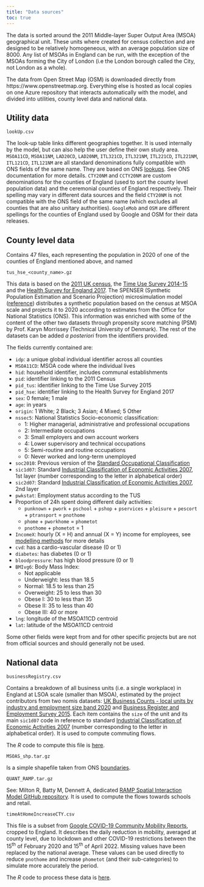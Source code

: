 ```yaml
---
title: "Data sources"
toc: true
---
```


The data is sorted around the 2011 Middle-layer Super Output Area (MSOA) geographical unit. These units where created for census collection and are designed to be relatively homogeneous, with an average population size of 8000. Any list of MSOAs in England can be run, with the exception of the MSOAs forming the City of London (i.e the London borough called the City, not London as a whole).

The data from Open Street Map (OSM) is downloaded directly from https://www.openstreetmap.org. Everything else is hosted as local copies on one Azure repository that interacts automatically with the model, and divided into utilities, county level data and national data.

## Utility data

```
lookUp.csv
```

The look-up table links different geographies together. It is used internally by the model, but can also help the user define their own study area. `MSOA11CD`, `MSOA11NM`, `LAD20CD`, `LAD20NM`, `ITL321CD`, `ITL321NM`, `ITL221CD`, `ITL221NM`, `ITL121CD`, `ITL121NM` are all standard denominations fully compatible with ONS fields of the same name. They are based on ONS [lookups](https://geoportal.statistics.gov.uk/). See ONS documentation for more details. `CTY20NM` and `CCTY20NM` are custom denominations for the counties of England (used to sort the county level population data) and the ceremonial counties of England respectively. Their spelling may vary in different data sources and the field `CTY20NM` is not compatible with the ONS field of the same name (which excludes all counties that are also unitary authorities). `GoogleMob` and `OSM` are different spellings for the counties of England used by Google and OSM for their data releases.

## County level data

Contains 47 files, each representing the population in 2020 of one of the counties of England mentioned above, and named

```
tus_hse_<county_name>.gz
```

This data is based on the [2011 UK census](http://dx.doi.org/10.5257/census/aggregate-2011-1), the [Time Use Survey 2014-15](http://dx.doi.org/10.5255/UKDA-SN-8128-1) and the [Health Survey for England 2017](http://dx.doi.org/10.5255/UKDA-SN-8488-2). The SPENSER (Synthetic Population Estimation and Scenario Projection) microsimulation model ([reference](http://dx.doi.org/10.1111/gean.12320)) distributes a synthetic population based on the census at MSOA scale and projects it to 2020 according to estimates from the Office for National Statistics (ONS). This information was enriched with some of the content of the other two datasets through propensity score matching (PSM) by Prof. Karyn Morrissey (Technical University of Denmark). The rest of the datasets can be added _a posteriori_ from the identifiers provided.

The fields currently contained are:

- `idp`: a unique global individual identifier across all counties
- `MSOA11CD`: MSOA code where the individual lives
- `hid`: household identifier, includes communal establishments
- `pid`: identifier linking to the 2011 Census
- `pid_tus`: identifier linking to the Time Use Survey 2015
- `pid_hse`: identifier linking to the Health Survey for England 2017
- `sex`: 0 female; 1 male
- `age`: in years
- `origin`: 1 White; 2 Black; 3 Asian; 4 Mixed; 5 Other
- `nssec5`: National Statistics Socio-economic classification:
  - 1: Higher managerial, administrative and professional occupations
  - 2: Intermediate occupations
  - 3: Small employers and own account workers
  - 4: Lower supervisory and technical occupations
  - 5: Semi-routine and routine occupations
  - 0: Never worked and long-term unemployed
- `soc2010`: Previous version of the [Standard Occupational Classification](https://www.ons.gov.uk/methodology/classificationsandstandards/standardoccupationalclassificationsoc/soc2010)
- `sic1d07`: Standard [Industrial Classification of Economic Activities 2007](https://www.ons.gov.uk/methodology/classificationsandstandards/ukstandardindustrialclassificationofeconomicactivities), 1st layer (number corresponding to the letter in alphabetical order)
- `sic2d07`: Standard [Industrial Classification of Economic Activities 2007](https://www.ons.gov.uk/methodology/classificationsandstandards/ukstandardindustrialclassificationofeconomicactivities), 2nd layer
- `pwkstat`: Employment status according to the TUS
- Proportion of 24h spent doing different daily activities:
  - `punknown` + `pwork` + `pschool` + `pshop` + `pservices` + `pleisure` + `pescort` + `ptransport` = `pnothome`
  - `phome` + `pworkhome` = `phometot`
  - `pnothome` + `phometot` = 1
- `IncomeX`: hourly (X = H) and annual (X = Y) income for employees, see [modelling methods](https://alan-turing-institute.github.io/uatk-spc/modelling_methods.html) for more details
- `cvd`: has a cardio-vascular disease (0 or 1)
- `diabetes`: has diabetes (0 or 1)
- `bloodpressure`: has high blood pressure (0 or 1)
- `BMIvg6`: Body Mass Index:
  - Not applicable
  - Underweight: less than 18.5
  - Normal: 18.5 to less than 25
  - Overweight: 25 to less than 30
  - Obese I: 30 to less than 35
  - Obese II: 35 to less than 40
  - Obese III: 40 or more
- `lng`: longitude of the MSOA11CD centroid
- `lat`: latitude of the MSOA11CD centroid

Some other fields were kept from and for other specific projects but are not from official sources and should generally not be used.

## National data

```
businessRegistry.csv
```

Contains a breakdown of all business units (i.e. a single workplace) in England at LSOA scale (smaller than MSOA), estimated by the project contributors from two nomis datasets: [UK Business Counts - local units by industry and employment size band 2020](https://www.nomisweb.co.uk/datasets/idbrlu) and [Business Register and Employment Survey 2015](https://www.nomisweb.co.uk/datasets/newbrespub). Each item contains the `size` of the unit and its main `sic1d07` code in reference to standard [Industrial Classification of Economic Activities 2007](https://www.ons.gov.uk/methodology/classificationsandstandards/ukstandardindustrialclassificationofeconomicactivities) (number corresponding to the letter in alphabetical order). It is used to compute commuting flows.

The <i>R</i> code to compute this file is [here](https://github.com/alan-turing-institute/uatk-spc/blob/main/scripts/data_prep/createWorkplaceFile.R).

```
MSOAS_shp.tar.gz
```

Is a simple shapefile taken from ONS [boundaries](https://geoportal.statistics.gov.uk/).

```
QUANT_RAMP.tar.gz
```

See: Milton R, Batty M, Dennett A, dedicated [RAMP Spatial Interaction Model GitHub repository](https://github.com/maptube/QUANT_RAMP). It is used to compute the flows towards schools and retail.

```
timeAtHomeIncreaseCTY.csv
```

This file is a subset from [Google COVID-19 Community Mobility Reports](https://www.google.com/covid19/mobility/), cropped to England. It describes the daily reduction in mobility, averaged at county level, due to lockdown and other COVID-19 restrictions between the 15<sup>th</sup> of February 2020 and 15<sup>th</sup> of April 2022. Missing values have been replaced by the national average. These values can be used directly to reduce `pnothome` and increase `phometot` (and their sub-categories) to simulate more accurately the period.

The <i>R</i> code to process these data is [here](https://github.com/alan-turing-institute/uatk-spc/blob/main/scripts/data_prep/createMobilityFile.R).
